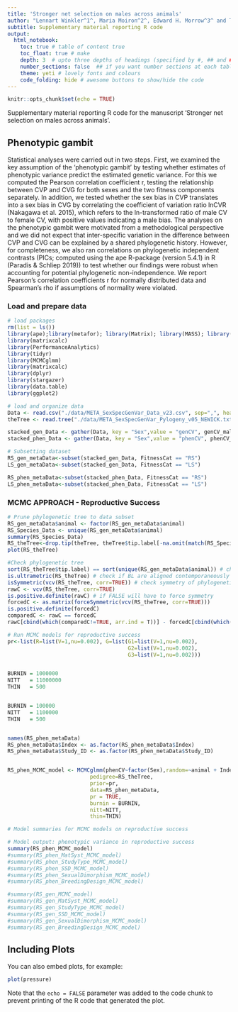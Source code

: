---
title: 'Stronger net selection on males across animals'
author: "Lennart Winkler^1^, Maria Moiron^2^, Edward H. Morrow^3^ and Tim Janicke^1,2^ <br></br>  ^1^Applied Zoology, Technical University Dresden <br> ^2^Centre d’Écologie Fonctionnelle et Évolutive, UMR 5175, CNRS, Université de Montpellier</br> ^3^Department for Environmental and Life Sciences, Karlstad University"
subtitle: Supplementary material reporting R code
output:
  html_notebook:
    toc: true # table of content true
    toc_float: true # make 
    depth: 3  # upto three depths of headings (specified by #, ## and ###)
    number_sections: false  ## if you want number sections at each table header
    theme: yeti # lovely fonts and colours
    code_folding: hide # awesome buttons to show/hide the code
---

```{r setup, include=FALSE}
knitr::opts_chunk$set(echo = TRUE)
```


Supplementary material reporting R code for the manuscript 'Stronger net selection on males across animals'.

## Phenotypic gambit

Statistical analyses were carried out in two steps. First, we examined the key assumption of the ‘phenotypic gambit’ by testing whether estimates of phenotypic variance predict the estimated genetic variance. For this we computed the Pearson correlation coefficient r, testing the relationship between CVP and CVG for both sexes and the two fitness components separately. In addition, we tested whether the sex bias in CVP translates into a sex bias in CVG by correlating the coefficient of variation ratio lnCVR (Nakagawa et al. 2015), which refers to the ln-transformed ratio of male CV to female CV, with positive values indicating a male bias. The analyses on the phenotypic gambit were motivated from a methodological perspective and we did not expect that inter-specific variation in the difference between CVP and CVG can be explained by a shared phylogenetic history. However, for completeness, we also ran correlations on phylogenetic independent contrasts (PICs; computed using the ape R-package (version 5.4.1) in R (Paradis & Schliep 2019)) to test whether our findings were robust when accounting for potential phylogenetic non-independence. We report Pearson’s correlation coefficients r for normally distributed data and Spearman’s rho if assumptions of normality were violated.

### Load and prepare data

```{r, warning=FALSE, message=FALSE, results='hide'}
# load packages
rm(list = ls())
library(ape);library(metafor); library(Matrix); library(MASS); library(pwr);library(multcomp);library(psych);library(outliers)
library(matrixcalc)
library(PerformanceAnalytics)
library(tidyr)
library(MCMCglmm)
library(matrixcalc)
library(dplyr) 
library(stargazer)
library(data.table)
library(ggplot2)
```

```{r}
# load and organize data
Data <- read.csv("./data/META_SexSpecGenVar_Data_v23.csv", sep=",", header=TRUE,fileEncoding="UTF-8-BOM")
theTree <- read.tree("./data/META_SexSpecGenVar_Pylogeny_v05_NEWICK.txt")

stacked_gen_Data <- gather(Data, key = "Sex",value = "genCV", genCV_male, genCV_female)
stacked_phen_Data <- gather(Data, key = "Sex",value = "phenCV", phenCV_male, phenCV_female)
```


```{r}
# Subsetting dataset
RS_gen_metaData<-subset(stacked_gen_Data, FitnessCat == "RS")
LS_gen_metaData<-subset(stacked_gen_Data, FitnessCat == "LS")

RS_phen_metaData<-subset(stacked_phen_Data, FitnessCat == "RS")
LS_phen_metaData<-subset(stacked_phen_Data, FitnessCat == "LS")
```

### MCMC APPROACH - Reproductive Success
```{r,results='hide'}
# Prune phylogenetic tree to data subset
RS_gen_metaData$animal <- factor(RS_gen_metaData$animal)
RS_Species_Data <- unique(RS_gen_metaData$animal)
summary(RS_Species_Data)
RS_theTree<-drop.tip(theTree, theTree$tip.label[-na.omit(match(RS_Species_Data, theTree$tip.label))])
plot(RS_theTree)

#Check phylogenetic tree
sort(RS_theTree$tip.label) == sort(unique(RS_gen_metaData$animal)) # check if tip names correspond to data names
is.ultrametric(RS_theTree) # check if BL are aligned contemporaneously
isSymmetric(vcv(RS_theTree, corr=TRUE)) # check symmetry of phylogenetic correlation matrix
rawC <- vcv(RS_theTree, corr=TRUE)
is.positive.definite(rawC) # if FALSE will have to force symmetry
forcedC <- as.matrix(forceSymmetric(vcv(RS_theTree, corr=TRUE)))
is.positive.definite(forcedC)
comparedC <- rawC == forcedC
rawC[cbind(which(comparedC!=TRUE, arr.ind = T))] - forcedC[cbind(which(comparedC!=TRUE, arr.ind = T))] < 1e-5
```

```{r,results='hide'}
# Run MCMC models for reproductive success
pr<-list(R=list(V=1,nu=0.002), G=list(G1=list(V=1,nu=0.002),
                                      G2=list(V=1,nu=0.002),
                                      G3=list(V=1,nu=0.002)))


BURNIN = 1000000
NITT   = 11000000
THIN   = 500


BURNIN = 100000
NITT   = 1100000
THIN   = 500


names(RS_phen_metaData)
RS_phen_metaData$Index <- as.factor(RS_phen_metaData$Index)
RS_phen_metaData$Study_ID <- as.factor(RS_phen_metaData$Study_ID)


RS_phen_MCMC_model <- MCMCglmm(phenCV~factor(Sex),random=~animal + Index + Study_ID,
                          pedigree=RS_theTree,
                          prior=pr,
                          data=RS_phen_metaData,
                          pr = TRUE,
                          burnin = BURNIN,
                          nitt=NITT,
                          thin=THIN)
```

```{r}
# Model summaries for MCMC models on reproductive success

# Model output: phenotypic variance in reproductive success
summary(RS_phen_MCMC_model)
#summary(RS_phen_MatSyst_MCMC_model)
#summary(RS_phen_StudyType_MCMC_model)
#summary(RS_phen_SSD_MCMC_model)
#summary(RS_phen_SexualDimorphism_MCMC_model)
#summary(RS_phen_BreedingDesign_MCMC_model)

#summary(RS_gen_MCMC_model)
#summary(RS_gen_MatSyst_MCMC_model)
#summary(RS_gen_StudyType_MCMC_model)
#summary(RS_gen_SSD_MCMC_model)
#summary(RS_gen_SexualDimorphism_MCMC_model)
#summary(RS_gen_BreedingDesign_MCMC_model)
```

## Including Plots

You can also embed plots, for example:

```{r pressure, echo=FALSE}
plot(pressure)
```

Note that the `echo = FALSE` parameter was added to the code chunk to prevent printing of the R code that generated the plot.
